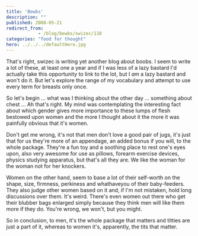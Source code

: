 ```yaml
---
title: 'Bewbs'
description: ""
published: 2008-05-21
redirect_from: 
            - /blog/bewbs/swizec/110
categories: "food for thought"
hero: ../../../defaultHero.jpg
---
```

That&#x27;s right, swizec is writing yet another blog about boobs. I seem to write a lot of these, at least one a year and if I was less of a lazy bastard I&#x27;d actually take this opportunity to link to the lot, but I _am_ a lazy bastard and won&#x27;t do it. But let&#x27;s explore the range of my vocabulary and attempt to use every term for breasts only once.

So let&#x27;s begin ... what was I thinking about the other day ... something about chest ... Ah that&#x27;s right. My mind was contemplating the interesting fact about which gender gives more importance to these lumps of flesh bestowed upon women and the more I thought about it the more it was painfully obvious that it&#x27;s women.

Don&#x27;t get me wrong, it&#x27;s not that men don&#x27;t love a good pair of jugs, it&#x27;s just that for us they&#x27;re more of an appendage, an added bonus if you will, to the whole package. They&#x27;re a fun toy and a soothing place to rest one&#x27;s eyes upon, also very awesome for use as pillows, forearm exercise devices, physics studying apparatus, but that&#x27;s all they are. We like the woman for the woman not for her knockers.

Women on the other hand, seem to base a lot of their self-worth on the shape, size, firmness, perkiness and whathaveyou of their baby-feeders. They also judge other women based on it and, if I&#x27;m not mistaken, hold long discussions over them. It&#x27;s weird. There&#x27;s even women out there who get their blubber bags enlarged simply because they think men will like them more if they do. You&#x27;re wrong, we won&#x27;t, but you might.

So in conclusion, to men, it&#x27;s the whole package that matters and titties are just a part of it, whereas to women it&#x27;s, apparently, the tits that matter.